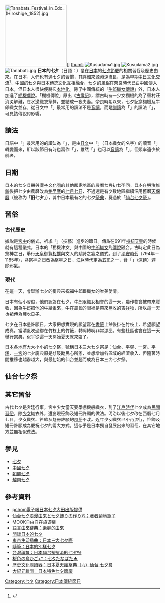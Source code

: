{{about|日本的七夕節|廣義的七夕節|七夕|華人地區的七夕節|七夕 (華人)|朝鮮半島的七夕節|七夕 (朝鮮半島)}}[[File:Tanabata_Festival_in_Edo_(Hiroshige,_1852).jpg|200px]]]]
[[file:Japanese_Edo_Tanabata_02.jpg|thumb]]
[[File:Kusudama1.jpg|thumb]]
[[File:Kusudama2.jpg|thumb]]
[[File:Tanabata.jpg|thumb]]
'''日本的七夕'''（日語：{{jp|j=七夕|hg=たなばた|rm=Tanabata}}）是在[[日本|日本]]的[[七夕|七夕]][[日本節日|節慶]]的相關習俗及歷史由來。在日本，人們也有過七夕的習慣，其詳細來源淵遠流長，是為早期[[中日关系#歷史|中日文化交流]]<ref>{{cite book|last=Brown|first=Ju|last2=Brown|first2=John|title=China, Japan, Korea: Culture and customs|year=2006|publisher=BookSurge|location=North Charleston|isbn=978-1-4196-4893-9|page=75}}</ref>，[[七夕_(華人)|中國的七夕]]與[[日本文化|日本傳統文化]]互相融合，七夕的風俗在[[奈良時代|奈良時代]]已由[[中國|中國]]傳入日本，但日本人很快便將它[[本土化|本地化]]。除了中國傳統的「[[牛郎織女|牛郎織女傳說]]」外，日本人加進了[[棚機傳說|棚機傳說]]。「棚機傳說」原出《[[古事記|古事記]]》，謂古時有一少女棚機的為了替村莊消災解難，在水邊織衣祭神，並結成一夜夫妻。奈良時期以來，七夕紀念棚機及牛郎織女並存，從日文中「{{lang|ja|七夕}}」最常用的讀法不是[[音讀|音讀]]，而是[[訓讀|訓讀]]為「{{lang|ja|棚機}}」的讀法「{{jp|hg=たなばた|rm=Tanabata}}」，可見該傳說的影響。

== 讀法 ==
日語中「{{lang|ja|七夕}}」最常用的的讀法為「{{jp|hg=たなばた|rm=Tanabata}}」，是由[[日文|日文]]中「{{lang|ja|棚機}}」（日本織女的名字）的讀音「{{jp|hg=たなばた|rm=Tanabata}}」轉變而來，所以該節日有時也寫作「{{lang|ja|棚機}}」，雖然「{{lang|ja|七夕}}」也可以[[音讀|音讀]]為「{{jp|hg=しちせき|rm=Shichiseki}}」，但頻率遠少於前者。

==日期==
日本的七夕日期與[[漢字文化圈|漢字文化圈]]的其他國家地區的[[農曆|農曆]]七月初七不同，日本在[[明治維新|明治維新]]後把七夕由農曆改為[[格里曆|格里曆]]的[[7月7日|七月七日]]，不過還是有少數地區繼續沿用舊曆[[天保曆|天保曆]]（被称为「'''旧七夕'''」），其中日本最有名的七夕[[祭典|祭典]]，莫過於「[[仙台七夕祭|仙台七夕祭]]」。

==習俗==
===古代歷史===
據説是[[日本皇室|宮中]]的儀式，祈求「{{lang|ja|芸事（げいごと）}}」（技藝）進步的節日。傳説在691年[[持統天皇|持統天皇]]的時候就有這種儀式。日本的「棚機津女」與中國的[[牛郎織女|牛郎織女]]的[[傳說|傳說]]融合。古時定此日為祭神之日，舉行[[天皇|天皇]]御覽[[相撲|相撲]]與文人的賦詩之宴之儀式。到了[[平安時代|平安時代]]（794年－1185年），將祭神之日改為祭星之日，[[江戶時代|江戶時代]]定為五節之一，食「{{lang|ja|冷やし素麺}}」（[[涼麵|涼麵]]）避除邪氣。

===現代===
在這一天，會舉辦七夕的慶典來祝福牛郎跟織女的唯美愛情。

日本有個小習俗，他們認為在七夕，牛郎跟織女相會的這一天，農作物會被帶來豐收，因為[[牛郎|牛郎]]把他的牛給牽來，牛在[[農民|農民]]的眼裡是帶來豐收的[[吉祥物|吉祥物]]，所以這一天也被傳為豐收日子。

七夕在日本是許願日，大家把想實現的願望寫在[[書籤|書籤]]上然後掛在竹枝上，希望願望成真。當清風吹過綁在竹枝上的竹籤，轉啊轉啊非常漂亮。有些社區也會在這一天舉行[[祭典|祭典]]，似乎從這一天開始夏天就來臨了。

[[日本地理|日本各地]]有大大小小的七夕祭，號稱日本三大七夕祭是：[[仙台|仙台]]、[[平塚|平塚]]、[[一宮|一宮]]。[[平塚|平塚]]、[[一宮|一宮]]的七夕慶典原是想鼓勵民心所辦，並想增加各區域的經濟收入，但隨著時間推移也越辦越大，與最初始的仙台並趨而成為日本三大七夕祭。

==仙台七夕祭==
{{main|仙台七夕祭}}

==其它習俗==
古代七夕是宮廷行事，宮中少女當天要學棚機般織衣，到了[[江戶時代|江戶時代]]七夕成為[[民間習俗|民間習俗]]，除[[少女|少女]]織衣外，還出現笹飾及短冊許願的做法。明治以後七夕改在西曆七月七日，少女織衣、笹飾及短冊許願的[[風俗|風俗]]不改。近年少女織衣已不再流行，笹飾及短冊許願成為慶祝七夕的兩大方式。這似乎是日本獨自發展出來的習俗，在其它地方並無相似做法。

==參見==
*[[七夕|七夕]]
*[[七夕_(華人)|中國七夕]]
*[[七夕_(朝鮮半島)|朝鮮七夕]]
*[[越南七夕|越南七夕]]

==參考資料==
{{reflist}}

*[http://epaper.pchome.com.tw/archive/last.htm?s_date=old&s_dir=20070828&s_code=0394&s_cat pchom電子報日本七夕大田出版提供]{{Wayback|url=http://epaper.pchome.com.tw/archive/last.htm?s_date=old&s_dir=20070828&s_code=0394&s_cat |date=20131112140318 }}
*[http://www.kk-kikuchi.com/tanabata-roman/tanabata-roman.htm 仙台七夕浪漫由来と七夕飾りの作り方；著者菊地節子]{{Wayback|url=http://www.kk-kikuchi.com/tanabata-roman/tanabata-roman.htm |date=20090208171438 }}
*[https://archive.is/20070627114531/http://travel.mook.com.tw/news/news_4088.htm MOOK自由自在旅遊網]
*[http://gogen-allguide.com/so/soumen.html 語言由來辭典：素麵的由來]{{Wayback|url=http://gogen-allguide.com/so/soumen.html |date=20090419212225 }}
*[http://www.cuhkacs.org/~benng/Bo-Blog/read.php?736 閒談日本的七夕]{{Wayback|url=http://www.cuhkacs.org/~benng/Bo-Blog/read.php?736 |date=20081209232701 }}
*[http://blog.yam.com/rinrin7/article/2532281 東京生活插曲：日本三大七夕際]{{Wayback|url=http://blog.yam.com/rinrin7/article/2532281 |date=20130624221051 }}
*[http://news.xinhuanet.com/world/2007-07/02/content_6318591.htm 隨筆：日本的別樣七夕]{{Wayback|url=http://news.xinhuanet.com/world/2007-07/02/content_6318591.htm |date=20110813035905 }}
*[http://www.twbbs.net.tw/2724616.html 台灣論壇：日本仙台搶搶滾的七夕祭]{{dead link|date=2017年11月 |bot=InternetArchiveBot |fix-attempted=yes }}
*[http://blog.yam.com/sakura1122/article/16101421 桜色の鳥かご+°：七夕たなばた★]{{Wayback|url=http://blog.yam.com/sakura1122/article/16101421 |date=20160316094505 }}
*[https://web.archive.org/web/20080126094208/http://japan.itrip.com.tw/Guide/Reader.asp?CID=4&UID=949 歷史文化閱讀器：日本夏天瘋祭典（六）仙台‧七夕祭]
*[http://news.epochtimes.com/b5/6/8/13/n1419490.htm 大紀元新聞：日本特色七夕節慶]{{Wayback|url=http://news.epochtimes.com/b5/6/8/13/n1419490.htm |date=20080517121659 }}
{{汉字文化圈共同传统节日}}

[[Category:七夕|Category:七夕]]
[[Category:日本傳統節日|Category:日本傳統節日]]